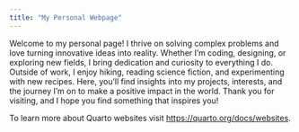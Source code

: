```yaml
---
title: "My Personal Webpage"
---
```


Welcome to my personal page! I thrive on solving complex problems and love turning innovative ideas into reality. Whether I'm coding, designing, or exploring new fields, I bring dedication and curiosity to everything I do. Outside of work, I enjoy hiking, reading science fiction, and experimenting with new recipes. Here, you'll find insights into my projects, interests, and the journey I'm on to make a positive impact in the world. Thank you for visiting, and I hope you find something that inspires you!

To learn more about Quarto websites visit <https://quarto.org/docs/websites>.
